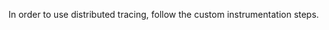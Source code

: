 In order to use distributed tracing, follow the <PlatformLink to="/tracing/trace-propagation/custom-instrumentation/">custom instrumentation</PlatformLink> steps.
